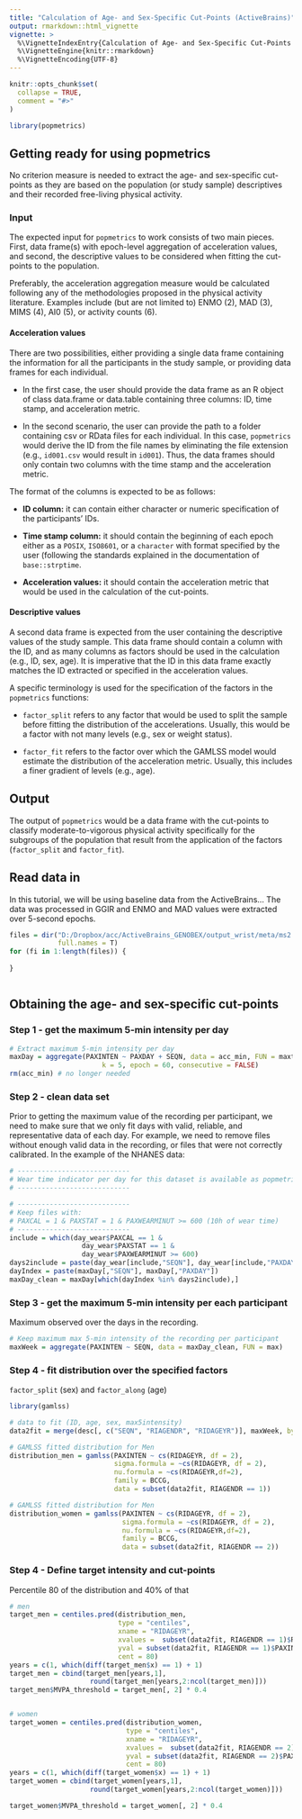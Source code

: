 ```yaml
---
title: "Calculation of Age- and Sex-Specific Cut-Points (ActiveBrains)"
output: rmarkdown::html_vignette
vignette: >
  %\VignetteIndexEntry{Calculation of Age- and Sex-Specific Cut-Points (ActiveBrains)}
  %\VignetteEngine{knitr::rmarkdown}
  %\VignetteEncoding{UTF-8}
---
```


```r
knitr::opts_chunk$set(
  collapse = TRUE,
  comment = "#>"
)
```

```r
library(popmetrics)
```

## Getting ready for using popmetrics

No criterion measure is needed to extract the age- and sex-specific
cut-points as they are based on the population (or study sample)
descriptives and their recorded free-living physical activity.

### Input

The expected input for `popmetrics` to work consists of two main pieces.
First, data frame(s) with epoch-level aggregation of acceleration
values, and second, the descriptive values to be considered when fitting
the cut-points to the population.

Preferably, the acceleration aggregation measure would be calculated
following any of the methodologies proposed in the physical activity
literature. Examples include (but are not limited to) ENMO (2), MAD (3),
MIMS (4), AI0 (5), or activity counts (6).

#### Acceleration values

There are two possibilities, either providing a single data frame
containing the information for all the participants in the study sample,
or providing data frames for each individual.

-   In the first case, the user should provide the data frame as an R
    object of class data.frame or data.table containing three columns:
    ID, time stamp, and acceleration metric.

-   In the second scenario, the user can provide the path to a folder
    containing csv or RData files for each individual. In this case,
    `popmetrics` would derive the ID from the file names by eliminating
    the file extension (e.g., `id001.csv` would result in `id001`).
    Thus, the data frames should only contain two columns with the time
    stamp and the acceleration metric.

The format of the columns is expected to be as follows:

-   **ID column:** it can contain either character or numeric
    specification of the participants' IDs.

-   **Time stamp column:** it should contain the beginning of each epoch
    either as a `POSIX`, `ISO8601`, or a `character` with format
    specified by the user (following the standards explained in the
    documentation of `base::strptime`.

-   **Acceleration values:** it should contain the acceleration metric
    that would be used in the calculation of the cut-points.

#### Descriptive values

A second data frame is expected from the user containing the descriptive
values of the study sample. This data frame should contain a column with
the ID, and as many columns as factors should be used in the calculation
(e.g., ID, sex, age). It is imperative that the ID in this data frame
exactly matches the ID extracted or specified in the acceleration
values.

A specific terminology is used for the specification of the factors in
the `popmetrics` functions:

-   `factor_split` refers to any factor that would be used to split the
    sample before fitting the distribution of the accelerations.
    Usually, this would be a factor with not many levels (e.g., sex or
    weight status).

-   `factor_fit` refers to the factor over which the GAMLSS model would
    estimate the distribution of the acceleration metric. Usually, this
    includes a finer gradient of levels (e.g., age).

## Output

The output of `popmetrics` would be a data frame with the cut-points to
classify moderate-to-vigorous physical activity specifically for the
subgroups of the population that result from the application of the
factors (`factor_split` and `factor_fit`).

## Read data in

In this tutorial, we will be using baseline data from the ActiveBrains... 
The data was processed in GGIR and ENMO and MAD values were extracted over 
5-second epochs. 

```r

files = dir("D:/Dropbox/acc/ActiveBrains_GENOBEX/output_wrist/meta/ms2.out/",
            full.names = T)
for (fi in 1:length(files)) {
  
}



```


## Obtaining the age- and sex-specific cut-points

### Step 1 - get the maximum 5-min intensity per day

```r

# Extract maximum 5-min intensity per day
maxDay = aggregate(PAXINTEN ~ PAXDAY + SEQN, data = acc_min, FUN = maxth,
                       k = 5, epoch = 60, consecutive = FALSE)
rm(acc_min) # no longer needed

```

### Step 2 - clean data set

Prior to getting the maximum value of the recording per participant, we
need to make sure that we only fit days with valid, reliable, and
representative data of each day. For example, we need to remove files
without enough valid data in the recording, or files that were not
correctly calibrated. In the example of the NHANES data:

```r

# ----------------------------
# Wear time indicator per day for this dataset is available as popmetrics::day_wear
# ----------------------------

# ----------------------------
# Keep files with:
# PAXCAL = 1 & PAXSTAT = 1 & PAXWEARMINUT >= 600 (10h of wear time)
# ----------------------------
include = which(day_wear$PAXCAL == 1 & 
                  day_wear$PAXSTAT == 1 & 
                  day_wear$PAXWEARMINUT >= 600)
days2include = paste(day_wear[include,"SEQN"], day_wear[include,"PAXDAY"])
dayIndex = paste(maxDay[,"SEQN"], maxDay[,"PAXDAY"])
maxDay_clean = maxDay[which(dayIndex %in% days2include),]
```

### Step 3 - get the maximum 5-min intensity per each participant

Maximum observed over the days in the recording.

```r

# Keep maximum max 5-min intensity of the recording per participant
maxWeek = aggregate(PAXINTEN ~ SEQN, data = maxDay_clean, FUN = max)

```

### Step 4 - fit distribution over the specified factors

`factor_split` (sex) and `factor_along` (age)

```r

library(gamlss)

# data to fit (ID, age, sex, max5intensity)
data2fit = merge(desc[, c("SEQN", "RIAGENDR", "RIDAGEYR")], maxWeek, by = "SEQN")

# GAMLSS fitted distribution for Men
distribution_men = gamlss(PAXINTEN ~ cs(RIDAGEYR, df = 2),
                          sigma.formula = ~cs(RIDAGEYR, df = 2),
                          nu.formula = ~cs(RIDAGEYR,df=2), 
                          family = BCCG,
                          data = subset(data2fit, RIAGENDR == 1))

# GAMLSS fitted distribution for Men
distribution_women = gamlss(PAXINTEN ~ cs(RIDAGEYR, df = 2),
                            sigma.formula = ~cs(RIDAGEYR, df = 2),
                            nu.formula = ~cs(RIDAGEYR,df=2), 
                            family = BCCG,
                            data = subset(data2fit, RIAGENDR == 2))

```

### Step 4 - Define target intensity and cut-points

Percentile 80 of the distribution and 40% of that

```r

# men
target_men = centiles.pred(distribution_men,
                           type = "centiles", 
                           xname = "RIDAGEYR", 
                           xvalues =  subset(data2fit, RIAGENDR == 1)$RIDAGEYR, 
                           yval = subset(data2fit, RIAGENDR == 1)$PAXINTEN,
                           cent = 80)
years = c(1, which(diff(target_men$x) == 1) + 1)
target_men = cbind(target_men[years,1], 
                    round(target_men[years,2:ncol(target_men)]))
target_men$MVPA_threshold = target_men[, 2] * 0.4


# women
target_women = centiles.pred(distribution_women,
                             type = "centiles", 
                             xname = "RIDAGEYR", 
                             xvalues =  subset(data2fit, RIAGENDR == 2)$RIDAGEYR, 
                             yval = subset(data2fit, RIAGENDR == 2)$PAXINTEN,
                             cent = 80)
years = c(1, which(diff(target_women$x) == 1) + 1)
target_women = cbind(target_women[years,1], 
                    round(target_women[years,2:ncol(target_women)]))

target_women$MVPA_threshold = target_women[, 2] * 0.4


```
